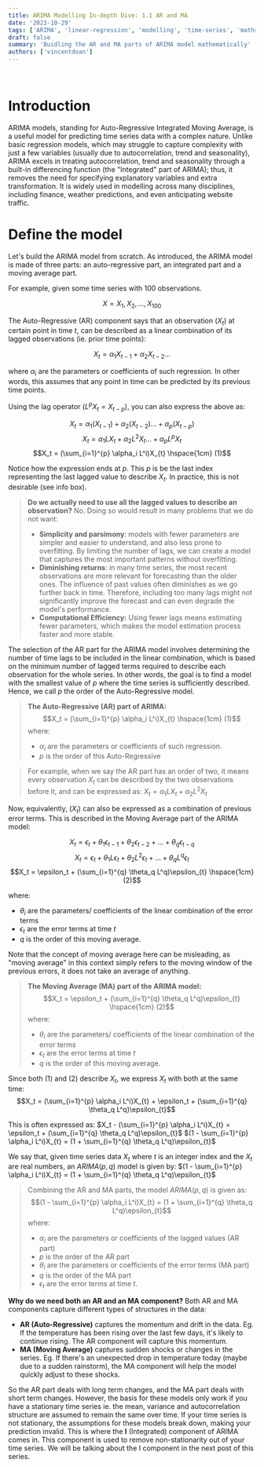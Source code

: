 ```yaml
---
title: ARIMA Modelling In-depth Dive: 1.1 AR and MA 
date: '2023-10-29'
tags: ['ARIMA', 'linear-regression', 'modelling', 'time-series', 'maths', 'in-depth']
draft: false
summary: 'Buidling the AR and MA parts of ARIMA model mathematically'
authors: ['vincentdoan']
---
```


<TOCInline toc={props.toc} indentDepth={2} />
<br/>

# Introduction
ARIMA models, standing for Auto-Regressive Integrated Moving Average, is a useful model for predicting time series data with a complex nature. Unlike basic regression models, which may struggle to capture complexity with just a few variables (usually due to autocorrelation, trend and seasonality), ARIMA excels in treating autocorrelation, trend and seasonality through a built-in differencing function (the "Integrated" part of ARIMA); thus, it removes the need for specifying explanatory variables and extra transformation. It is widely used in modelling across many disciplines, including finance, weather predictions, and even anticipating website traffic. 
# Define the model
Let's build the ARIMA model from scratch. As introduced, the ARIMA model is made of three parts: an auto-regressive part, an integrated part and a moving average part. 

For example, given some time series with 100 observations. 

$$X = X_1, X_2, ..., X_{100}$$


The Auto-Regressive (AR) component says that an observation $(X_t)$ at certain point in time $t$, can be described as a linear combination of its lagged observations (ie. prior time points): 

$$X_t = \alpha_1 X_{t-1} + \alpha_2 X_{t-2} ...$$

where $\alpha_i$ are the parameters or coefficients of such regression. 
In other words, this assumes that any point in time can be predicted by its previous time points. 

Using the lag operator ($L^pX_t = X_{t-p}$), you can also express the above as: 


$$X_t = \alpha_1 (X_{t-1}) + \alpha_2 (X_{t-2}) ... + \alpha_{p} (X_{t-p})$$
$$X_t = \alpha_1 LX_{t} + \alpha_2 L^2X_{t} ... + \alpha_{p} L^{p}X_{t}$$
$$X_t = (\sum_{i=1}^{p} \alpha_i L^i)X_{t} \hspace{1cm} (1)$$


Notice how the expression ends at $p$. This $p$ is be the last index representing the last lagged value to describe $X_t$. In practice, this is not desirable (see info box). 

>**Do we actually need to use all the lagged values to describe an observation?**
>No. Doing so would result in many problems that we do not want: 
> - **Simplicity and parsimony**: models with fewer parameters are simpler and easier to understand, and also less prone to overfitting. By limiting the number of lags, we can create a model that captures the most important patterns without overfitting. 
> - **Diminishing returns**: in many time series, the most recent observations are more relevant for forecasting than the older ones. The influence of past values often diminishes as we go further back in time. Therefore, including too many lags might not significantly improve the forecast and can even degrade the model's performance. 
> - **Computational Efficiency:** Using fewer lags means estimating fewer parameters, which makes the model estimation process faster and more stable.

The selection of the AR part for the ARIMA model involves determining the number of time lags to be included in the linear combination, which is based on the minimum number of lagged terms required to describe each observation for the whole series. In other words, the goal is to find a model with the smallest value of $p$ where the time series is sufficiently described. Hence, we call $p$ the order of the Auto-Regressive model. 

> **The Auto-Regressive (AR) part of ARIMA:** 
> $$X_t = (\sum_{i=1}^{p} \alpha_i L^i)X_{t} \hspace{1cm} (1)$$
> where:
> - $\alpha_i$ are the parameters or coefficients of such regression. 
> - $p$ is the order of this Auto-Regressive 

>For example, when we say the AR part has an order of two, it means every observation $X_t$ can be described by the two observations before it, and can be expressed as: 
>$X_t = \alpha_1 LX_{t} + \alpha_2 L^2X_{t}$


Now, equivalently, $(X_t)$ can also be expressed as a combination of previous error terms. This is described in the Moving Average part of the ARIMA model:

$$X_t = \epsilon_t + \theta_1\epsilon_{t-1} + \theta_2\epsilon_{t-2} + ... + \theta_q \epsilon_{t-q}$$
$$X_t = \epsilon_t + \theta_1 L \epsilon_{t} + \theta_2 L^2\epsilon_{t} + ... + \theta_q L^q \epsilon_{t}$$
$$X_t = \epsilon_t + (\sum_{i=1}^{q} \theta_q L^q)\epsilon_{t} \hspace{1cm} (2)$$

where:
- $\theta_i$ are the parameters/ coefficients of the linear combination of the error terms
- $\epsilon_t$ are the error terms at time $t$
- $q$ is the order of this moving average. 

Note that the concept of moving average here can be misleading, as "moving average" in this context simply refers to the moving window of the previous errors, it does not take an average of anything. 

> **The Moving Average (MA) part of the ARIMA model:**
> $$X_t = \epsilon_t + (\sum_{i=1}^{q} \theta_q L^q)\epsilon_{t} \hspace{1cm} (2)$$
> where:
> - $\theta_i$ are the parameters/ coefficients of the linear combination of the error terms
> - $\epsilon_t$ are the error terms at time $t$
> - $q$ is the order of this moving average. 

Since both (1) and (2) describe $X_t$, we express $X_t$ with both at the same time:
$$X_t = (\sum_{i=1}^{p} \alpha_i L^i)X_{t} + \epsilon_t + (\sum_{i=1}^{q} \theta_q L^q)\epsilon_{t}$$

This is often expressed as: 
$X_t - (\sum_{i=1}^{p} \alpha_i L^i)X_{t} = \epsilon_t + (\sum_{i=1}^{q} \theta_q L^q)\epsilon_{t}$
$(1 - \sum_{i=1}^{p} \alpha_i L^i)X_{t} = (1 + \sum_{i=1}^{q} \theta_q L^q)\epsilon_{t}$

We say that, given time series data $X_t$ where $t$ is an integer index and the $X_t$ are real numbers, an $ARIMA(p,q)$ model is given by: 
$(1 - \sum_{i=1}^{p} \alpha_i L^i)X_{t} = (1 + \sum_{i=1}^{q} \theta_q L^q)\epsilon_{t}$

>Combining the AR and MA parts, the model $ARIMA(p,q)$ is given as: 
>$$(1 - \sum_{i=1}^{p} \alpha_i L^i)X_{t} = (1 + \sum_{i=1}^{q} \theta_q L^q)\epsilon_{t}$$
>where:
> - $\alpha_i$ are the parameters or coefficients of the lagged values (AR part)
> - $p$ is the order of the AR part
> - $\theta_i$ are the parameters or coefficients of the error terms (MA part)
> - $q$ is the order of the MA part
> - $\epsilon_t$ are the error terms at time $t$. 



**Why do we need both an AR and an MA component?**
Both AR and MA components capture different types of structures in the data:
- **AR (Auto-Regressive)** captures the momentum and drift in the data. Eg. If the temperature has been rising over the last few days, it's likely to continue rising. The AR component will capture this momentum.
- **MA (Moving Average)** captures sudden shocks or changes in the series. Eg. If there's an unexpected drop in temperature today (maybe due to a sudden rainstorm), the MA component will help the model quickly adjust to these shocks.

So the AR part deals with long term changes, and the MA part deals with short term changes. However, the basis for these models only work if you have a stationary time series ie. the mean, variance and autocorrelation structure are assumed to remain the same over time. 
If your time series is not stationary, the assumptions for these models break down, making your prediction invalid. This is where the **I** (Integrated) component of ARIMA comes in. This component is used to remove non-stationarity out of your time series.  We will be talking about the I component in the next post of this series. 